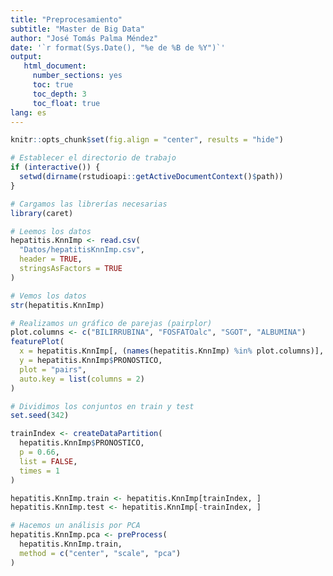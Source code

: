 ```yaml
---
title: "Preprocesamiento"
subtitle: "Master de Big Data"
author: "José Tomás Palma Méndez"
date: '`r format(Sys.Date(), "%e de %B de %Y")`'
output:
   html_document:
     number_sections: yes
     toc: true
     toc_depth: 3
     toc_float: true
lang: es
---
```


```r
knitr::opts_chunk$set(fig.align = "center", results = "hide")

# Establecer el directorio de trabajo
if (interactive()) {
  setwd(dirname(rstudioapi::getActiveDocumentContext()$path))
}

# Cargamos las librerías necesarias
library(caret)
```

```r
# Leemos los datos
hepatitis.KnnImp <- read.csv(
  "Datos/hepatitisKnnImp.csv",
  header = TRUE,
  stringsAsFactors = TRUE
)

# Vemos los datos
str(hepatitis.KnnImp)
```

```r
# Realizamos un gráfico de parejas (pairplor)
plot.columns <- c("BILIRRUBINA", "FOSFATOalc", "SGOT", "ALBUMINA")
featurePlot(
  x = hepatitis.KnnImp[, (names(hepatitis.KnnImp) %in% plot.columns)],
  y = hepatitis.KnnImp$PRONOSTICO,
  plot = "pairs",
  auto.key = list(columns = 2)
)
```

```r
# Dividimos los conjuntos en train y test
set.seed(342)

trainIndex <- createDataPartition(
  hepatitis.KnnImp$PRONOSTICO,
  p = 0.66,
  list = FALSE,
  times = 1
)

hepatitis.KnnImp.train <- hepatitis.KnnImp[trainIndex, ]
hepatitis.KnnImp.test <- hepatitis.KnnImp[-trainIndex, ]
```

```r
# Hacemos un análisis por PCA
hepatitis.KnnImp.pca <- preProcess(
  hepatitis.KnnImp.train,
  method = c("center", "scale", "pca")
)
``````